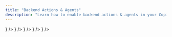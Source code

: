 ```yaml
---
title: "Backend Actions & Agents"
description: "Learn how to enable backend actions & agents in your Copilot."
---
```



<Cards>
  <Card
    title="TypeScript / Node.js Actions"
    description="Implement backend actions using TypeScript or Node.js within the CopilotRuntime."
    href="/guides/backend-actions/typescript-backend-actions"
    icon={<LinkIcon />}
  />
  <Card
    title="LangChain.js Actions"
    description="Integrate LangChain JS chains as backend actions in your Copilot."
    href="/guides/backend-actions/langchain-js-backend-actions"
    icon={<LinkIcon />}
  />
  <Card
    title="LangServe Integration"
    description="Connect your Copilot to LangChain chains hosted as separate services."
    href="/guides/backend-actions/langserve-backend-actions"
    icon={<LinkIcon />}
  />
  <Card
    title="Python SDK"
    description="Use the CopilotKit Python SDK to create powerful remote actions and agents."
    href="/guides/backend-actions/remote-backend-endpoint"
    icon={<LinkIcon />}
  />
  <Card
    title="Agentic Copilots (LangGraph)"
    description="Deeply embed LangGraph agents in applications"
    href="/coagents"
    icon={<LinkIcon />}
  />
</Cards>